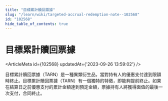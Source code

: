 ```yaml
---
title: "目標累計贖回票據"
slug: "/learn/wiki/targeted-accrual-redemption-note--102568"
id: "102568"
hide_table_of_contents: true
---
```



# 目標累計贖回票據

<ArticleMeta id={102568} updatedAt={'2023-09-26 13:59:02'} />
<div className='border-solid border-b border-t-0 my-4 border-[var(--ifm-color-gray-300)]' />

目標累計贖回票據（TARN）是一種異類衍生品，當對持有人的優惠支付達到限額時終止。目標累計贖回票據（TARN）有一個獨特的特徵，即能夠提前終止。如果在結算日之前優惠支付的累計金額達到預定金額，票據持有人將獲得面值的最後一次支付，合同終止。
